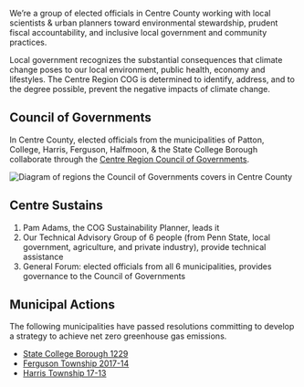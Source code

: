 
We’re a group of elected officials in Centre County working with local scientists & urban planners toward environmental stewardship,
prudent fiscal accountability, and inclusive local government and community practices.

Local government recognizes the substantial consequences that climate change poses to our local environment, public health, economy and lifestyles. The Centre Region COG is determined to identify, address, and to the degree possible, prevent the negative impacts of climate change.

## Council of Governments

In Centre County, elected officials from the municipalities of Patton, College, Harris, Ferguson, Halfmoon, & the State College Borough
collaborate through the [Centre Region Council of Governments](https://www.crcog.net/).

<img
  src="/cog_region.svg"
  width={960}
  height={640}
  alt="Diagram of regions the Council of Governments covers in Centre County"
/>

## Centre Sustains

1. Pam Adams, the COG Sustainability Planner, leads it
2. Our Technical Advisory Group of 6 people (from Penn State, local government, agriculture, and private industry), provide technical assistance
3. General Forum: elected officials from all 6 municipalities, provides governance to the Council of Governments

<Timeline />

## Municipal Actions

The following municipalities have passed resolutions committing to develop a strategy to achieve net zero greenhouse gas emissions.

- [State College Borough 1229](https://www.crcog.net/vertical/sites/%257B6AD7E2DC-ECE4-41CD-B8E1-BAC6A6336348%257D/uploads/RES_1229_SCB_Committment_to_Developing_and_Implementing_A_Strategy_To_Achieve_Net_Zero_Greenhouse_Gas_Emissions_And_100_Percent_Rene.pdf)
- [Ferguson Township 2017-14](https://www.crcog.net/vertical/sites/%257B6AD7E2DC-ECE4-41CD-B8E1-BAC6A6336348%257D/uploads/Ferguson_Township_Resolution_Net_Zero_2050.pdf)
- [Harris Township 17-13](https://www.crcog.net/vertical/sites/%257B6AD7E2DC-ECE4-41CD-B8E1-BAC6A6336348%257D/uploads/Harris_Township_Resolution_17-13_Greenhouse_Gas_Emissions_Aug_2017.pdf)
